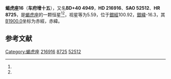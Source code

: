 {{Starbox begin
| name = 蝎虎座16
}}
{{Starbox observe
| epoch = [[J2000.0|J2000.0]]
| constell = [[蝎虎座|蝎虎座]]<ref name=SIMBAD>{{cite web
 | url=http://simbad.u-strasbg.fr/simbad/sim-id?Ident=HR+8725
 | title =Pulsating variable Star
 | publisher=Centre de Données astronomiques de Strasbourg
 | work=SIMBAD
 | accessdate=2012-07-13}}</ref><ref name=DATA>{{cite web
 | url=http://vizier.u-strasbg.fr/viz-bin/VizieR-5?-out.add=.&-source=5050&-corr=PK=HR&-out.max=9999&HR=8725
 | title =VizieR Detailed Page
 | accessdate=2012-07-13}}</ref>
| 星官 = 
| ra = {{RA|22|56|23.6}}<ref name=SIMBAD /><ref name=DATA />
| dec = {{DEC|+41|36|14}}<ref name=SIMBAD /><ref name=DATA />
| appmag_v = 5.59<ref name=SIMBAD /><ref name=DATA />
}}
{{Starbox character
| class = B2IV<ref name=SIMBAD /><ref name=DATA />
| b-v = -0.14<ref name=SIMBAD /><ref name=DATA />
| u-b = -0.83<ref name=SIMBAD /><ref name=DATA />
| r-i = <ref name=SIMBAD /><ref name=DATA />
| variable = 
}}
{{Starbox astrometry
| radial_v = -0.83
| prop_mo_ra = -7
| parallax = 
| p_error = 
}}
{{Starbox catalog
| names =BD+40 4949，[[SAO星表|SAO]] 52512，[[HD星表|HD]] 216916，[[HR星表|HR]] 8725}}
{{Starbox reference |Simbad=HR+8725}}
{{Starbox end}}

'''蝎虎座16'''（'''车府增十五'''），又名'''BD+40 4949'''，'''HD 216916'''、'''SAO 52512'''、'''HR 8725'''，是[[蝎虎座|蝎虎座]]的一颗恒星<ref name=SIMBAD /><ref name=DATA />，视星等为5.59，位于[[銀道座標系|銀經]]100.92，[[銀道座標系|銀緯]]-16.3，其[[B1900.0|B1900.0]]坐标为赤經{{RA|22|51|49.6}}，赤緯{{DEC|+41|-16.3|12}}。

== 参考文献 ==
{{reflist}}

{{star-stub}}

{{蝎虎座恒星}}
{{星官|车府|7|20}}
[[Category:蝎虎座|Category:蝎虎座]]
[[Category:HD和HDE天體|216916]]
[[Category:HR天體|8725]]
[[Category:SAO天體|52512]]